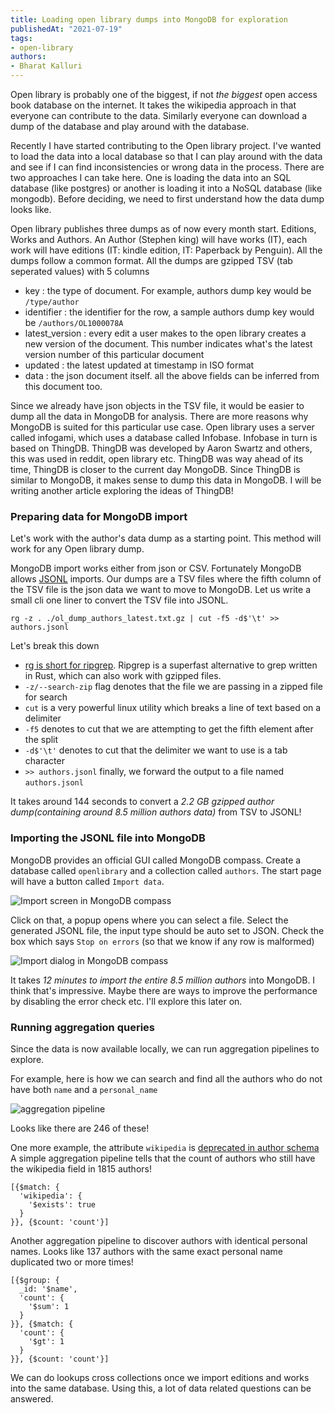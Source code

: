 ```yaml
---
title: Loading open library dumps into MongoDB for exploration
publishedAt: "2021-07-19"
tags:
- open-library
authors:
- Bharat Kalluri
---
```


Open library is probably one of the biggest, if not _the biggest_ open access book database on the internet. It takes
the wikipedia approach in that everyone can contribute to the data. Similarly everyone can download a dump of the
database and play around with the database.

Recently I have started contributing to the Open library project. I've wanted to load the data into a local database
so that I can play around with the data and see if I can find inconsistencies or wrong data in the process. There are
two approaches I can take here. One is loading the data into an SQL database (like postgres) or another is loading it
into a NoSQL database (like mongodb). Before deciding, we need to first understand how the data dump looks like.

Open library publishes three dumps as of now every month start. Editions, Works and Authors. An Author (Stephen king)
will have works (IT), each work will have editions (IT: kindle edition, IT: Paperback by Penguin). All the dumps follow
a common format. All the dumps are gzipped TSV (tab seperated values) with 5 columns

- key : the type of document. For example, authors dump key would be `/type/author`
- identifier : the identifier for the row, a sample authors dump key would be `/authors/OL1000078A`
- latest_version : every edit a user makes to the open library creates a new version of the document. This number
    indicates what's the latest version number of this particular document
- updated : the latest updated at timestamp in ISO format
- data : the json document itself. all the above fields can be inferred from this document too.

Since we already have json objects in the TSV file, it would be easier to dump all the data in MongoDB for analysis.
There are more reasons why MongoDB is suited for this particular use case. Open library uses a server called infogami,
which uses a database called Infobase. Infobase in turn is based on ThingDB. ThingDB was developed by Aaron Swartz and
others, this was used in reddit, open library etc. ThingDB was way ahead of its time, ThingDB is closer to the current
day MongoDB. Since ThingDB is similar to MongoDB, it makes sense to dump this data in MongoDB. I will be writing another
article exploring the ideas of ThingDB!

### Preparing data for MongoDB import

Let's work with the author's data dump as a starting point. This method will work for any Open library dump.

MongoDB import works either from json or CSV. Fortunately MongoDB allows [JSONL](https://jsonlines.org/) imports.
Our dumps are a TSV files where the fifth column of the TSV file is the json data we want to move to MongoDB. Let us
write a small cli one liner to convert the TSV file into JSONL.

```shell
rg -z . ./ol_dump_authors_latest.txt.gz | cut -f5 -d$'\t' >> authors.jsonl
```

Let's break this down

- [rg is short for ripgrep](https://github.com/BurntSushi/ripgrep). Ripgrep is a superfast alternative to grep
    written in Rust, which can also work with gzipped files.
- `-z/--search-zip` flag denotes that the file we are passing in a zipped file for search
- `cut` is a very powerful linux utility which breaks a line of text based on a delimiter
- `-f5` denotes to cut that we are attempting to get the fifth element after the split
- `-d$'\t'` denotes to cut that the delimiter we want to use is a tab character
- `>> authors.jsonl` finally, we forward the output to a file named `authors.jsonl`

It takes around 144 seconds to convert a _2.2 GB gzipped author dump(containing around 8.5 million authors data)_ from
TSV to JSONL!

### Importing the JSONL file into MongoDB

MongoDB provides an official GUI called MongoDB compass. Create a database called `openlibrary` and a collection called
`authors`. The start page will have a button called `Import data`.

![Import screen in MongoDB compass](/static/images/import-openlibrary-dump-mongodb/compass-import-screen.png)

Click on that, a popup opens where you can select a file. Select the generated JSONL file, the input type should be
auto set to JSON. Check the box which says `Stop on errors` (so that we know if any row is malformed)

![Import dialog in MongoDB compass](/static/images/import-openlibrary-dump-mongodb/compass-import-dialog.png)

It takes _12 minutes to import the entire 8.5 million authors_ into MongoDB. I think that's impressive. Maybe there
are ways to improve the performance by disabling the error check etc. I'll explore this later on.

### Running aggregation queries

Since the data is now available locally, we can run aggregation pipelines to explore.

For example, here is how we can search and find all the authors who do not have both `name` and a `personal_name`

![aggregation pipeline](/static/images/import-openlibrary-dump-mongodb/name-and-personal-name-missing-count.png)

Looks like there are 246 of these!

One more example, the attribute `wikipedia` is [deprecated in author schema](https://github.com/internetarchive/openlibrary-client/blob/b3b2351838c983bea011a63781d4a35af8a85434/olclient/schemata/author.schema.json#L68)
A simple aggregation pipeline tells that the count of authors who still have the wikipedia field in 1815 authors!

```
[{$match: {
  'wikipedia': {
    '$exists': true
  }
}}, {$count: 'count'}]
```

Another aggregation pipeline to discover authors with identical personal names. Looks like 137 authors with the same
exact personal name duplicated two or more times!
```
[{$group: {
  _id: '$name',
  'count': {
    '$sum': 1
  }
}}, {$match: {
  'count': {
    '$gt': 1
  }
}}, {$count: 'count'}]
```

We can do lookups cross collections once we import editions and works into the same database. Using this, a lot of data
related questions can be answered.